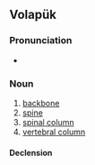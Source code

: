 ==Volapük==

===Pronunciation===
* {{IPA|[bɛkaˈbom]|lang=vo}}

===Noun===
{{vo-noun}}

# [[backbone]]
# [[spine]]
# [[spinal column]]
# [[vertebral column]]

====Declension====
{{vo-decl-noun}}